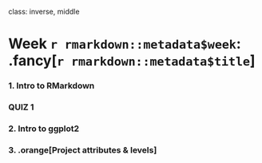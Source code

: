 
class: inverse, middle

# Week `r rmarkdown::metadata$week`: .fancy[`r rmarkdown::metadata$title`]

### 1. Intro to RMarkdown

### QUIZ 1

### 2. Intro to ggplot2
### 3. .orange[Project attributes & levels]
